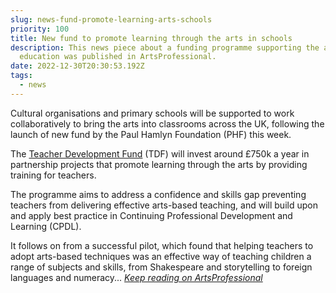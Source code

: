 ```yaml
---
slug: news-fund-promote-learning-arts-schools
priority: 100
title: New fund to promote learning through the arts in schools
description: This news piece about a funding programme supporting the arts in
  education was published in ArtsProfessional.
date: 2022-12-30T20:30:53.192Z
tags:
  - news
---
```

Cultural organisations and primary schools will be supported to work collaboratively to bring the arts into classrooms across the UK, following the launch of new fund by the Paul Hamlyn Foundation (PHF) this week.

The [Teacher Development Fund](https://www.phf.org.uk/funds/tdf/) (TDF) will invest around £750k a year in partnership projects that promote learning through the arts by providing training for teachers.

The programme aims to address a confidence and skills gap preventing teachers from delivering effective arts-based teaching, and will build upon and apply best practice in Continuing Professional Development and Learning (CPDL).

It follows on from a successful pilot, which found that helping teachers to adopt arts-based techniques was an effective way of teaching children a range of subjects and skills, from Shakespeare and storytelling to foreign languages and numeracy... *[Keep reading on ArtsProfessional](https://www.artsprofessional.co.uk/news/new-fund-promote-learning-through-arts-schools)*